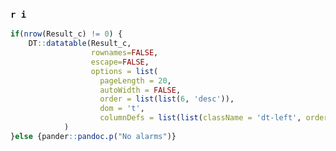 
### `r i`


```r

if(nrow(Result_c) != 0) {
    DT::datatable(Result_c, 
                  rownames=FALSE, 
                  escape=FALSE,
                  options = list(
                    pageLength = 20,
                    autoWidth = FALSE,
                    order = list(list(6, 'desc')),
                    dom = 't',
                    columnDefs = list(list(className = 'dt-left', orderable = TRUE, targets = "_all")))
            )
}else {pander::pandoc.p("No alarms")}

```

